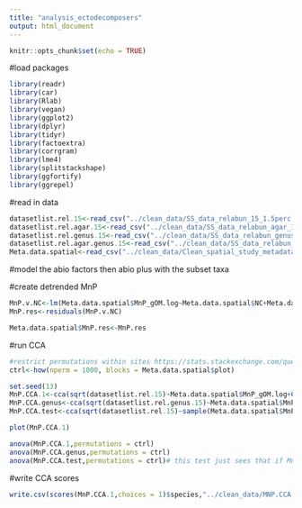 ```yaml
---
title: "analysis_ectodecomposers"
output: html_document
---
```


```r
knitr::opts_chunk$set(echo = TRUE)
```

#load packages
```r
library(readr)
library(car)
library(Rlab)
library(vegan)
library(ggplot2)
library(dplyr)
library(tidyr)
library(factoextra)
library(corrgram)
library(lme4)
library(splitstackshape)
library(ggfortify)
library(ggrepel)
```

#read in data
```r
datasetlist.rel.15<-read_csv("../clean_data/SS_data_relabun_15_1.5perc.csv")#list(,read_csv("../clean_data/SS_data_relabun_15_2perc.csv")
datasetlist.rel.agar.15<-read_csv("../clean_data/SS_data_relabun_agar_15_1.5perc.csv")#list(,read_csv("../clean_data/SS_data_relabun_agar_15_5perc.csv"))
datasetlist.rel.genus.15<-read_csv("../clean_data/SS_data_relabun_genus_15.csv")
datasetlist.rel.agar.genus.15<-read_csv("../clean_data/SS_data_relabun__agar_genus_15.csv")
Meta.data.spatial<-read_csv("../clean_data/Clean_spatial_study_metadata.csv")
```


#model the abio factors then abio plus with the subset taxa

#create detrended MnP 
```r
MnP.v.NC<-lm(Meta.data.spatial$MnP_gOM.log~Meta.data.spatial$NC+Meta.data.spatial$ph)
MnP.res<-residuals(MnP.v.NC)

Meta.data.spatial$MnP.res<-MnP.res
```

#run CCA
```r
#restrict permutations within sites https://stats.stackexchange.com/questions/316385/how-to-perform-cca-with-block-design-in-r
ctrl<-how(nperm = 1000, blocks = Meta.data.spatial$plot)

set.seed(13)
MnP.CCA.1<-cca(sqrt(datasetlist.rel.15)~Meta.data.spatial$MnP_gOM.log+Condition(Meta.data.spatial$plot))
MnP.CCA.genus<-cca(sqrt(datasetlist.rel.genus.15)~Meta.data.spatial$MnP_gOM.log+Condition(Meta.data.spatial$plot))
MnP.CCA.test<-cca(sqrt(datasetlist.rel.15)~sample(Meta.data.spatial$MnP_gOM.log,replace = FALSE)+Condition(Meta.data.spatial$plot))

plot(MnP.CCA.1)

anova(MnP.CCA.1,permutations = ctrl)
anova(MnP.CCA.genus,permutations = ctrl)
anova(MnP.CCA.test,permutations = ctrl)# this test just sees that if MnP is randomly resampled if it would still be significant - and reassuringly it is not
```
#write CCA scores
```r
write.csv(scores(MnP.CCA.1,choices = 1)$species,"../clean_data/MNP.CCA.scores.1.5perc.csv")
```


